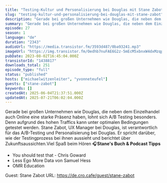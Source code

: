 ```yaml
---
title: "Testing-Kultur und Personalisierung bei Douglas mit Stane Zabot"
slug: "testing-kultur-und-personalisierung-bei-douglas-mit-stane-zabot"
description: "Gerade bei großen Unternehmen wie Douglas, die neben dem Einzelhandel auch Online eine starke Präsenz haben, lohnt sich A/B Testing besonders. Denn aufgrund des hohen Traffics kann unter optimalen Bedingungen getestet werden. Stane Zabot, UX Manager bei Douglas, ist verantwortlich für das A/B-Testing und Personalisierung bei Douglas. Er spricht darüber, wie der Testingprozess bei ihnen aussieht und berichtet über Zukunftsaussichten.Viel Spaß beim Hören 🎧**Stane's Buch & Podcast Tipps**\n\n- You should test that - Chris Goward\n- Less Ego More Data von Samuel Hess\n- OMR Education\n\n Guest: Stane Zabot URL: https://de.cro.cafe/guest/stane-zabot"
summary: "Gerade bei großen Unternehmen wie Douglas, die neben dem Einzelhandel auch Online eine starke Präsenz haben, lohnt sich A/B Testing besonders. Denn aufgrund des hohen Traffics kann unter optimalen Bedingungen getestet werden. Stane Zabot, UX Manager bei Douglas, ist verantwortlich für das A/B-Testing und Personalisierung bei Douglas. Er spricht darüber, wie der Testingprozess bei ihnen aussieht und berichtet über Zukunftsaussichten.Viel Spaß beim Hören 🎧Stane's Buch & Podcast TippsYou should test that - Chris GowardLess Ego More Data von Samuel HessOMR Education Guest: Stane Zabot URL: https://de.cro.cafe/guest/stane-zabot"
episode: 27
season: 1
language: "de"
duration: "2343"
audioUrl: "https://media.transistor.fm/3593d487/0ba93241.mp3"
imageUrl: "https://img.transistor.fm/Oedhb7nuFAE6G2z-5mEcM5xbnxW4dxMzqpFOcgE7iWc/rs:fill:3000:3000:1/q:60/aHR0cHM6Ly9pbWct/dXBsb2FkLXByb2R1/Y3Rpb24udHJhbnNp/c3Rvci5mbS80MjMy/NzU3YTc2NjM2ZGEw/ZTkyMTVmMDFiYjJk/YmZmNS5wbmc.webp"
pubDate: 2023-08-02T16:45:04.000Z
transistorId: "1438817"
downloads_total: 251
episode_type: "full"
status: "published"
hosts: ["michaelwitzenleiter", "yvonneteufel"]
guests: ["stane-zabot"]
keywords: []
createdAt: 2025-06-04T21:37:51.000Z
updatedAt: 2025-07-21T06:02:04.000Z
---
```


Gerade bei großen Unternehmen wie Douglas, die neben dem Einzelhandel auch Online eine starke Präsenz haben, lohnt sich A/B Testing besonders. Denn aufgrund des hohen Traffics kann unter optimalen Bedingungen getestet werden. Stane Zabot, UX Manager bei Douglas, ist verantwortlich für das A/B-Testing und Personalisierung bei Douglas. Er spricht darüber, wie der Testingprozess bei ihnen aussieht und berichtet über Zukunftsaussichten.Viel Spaß beim Hören 🎧**Stane's Buch & Podcast Tipps**

- You should test that - Chris Goward
- Less Ego More Data von Samuel Hess
- OMR Education

 Guest: Stane Zabot URL: https://de.cro.cafe/guest/stane-zabot
